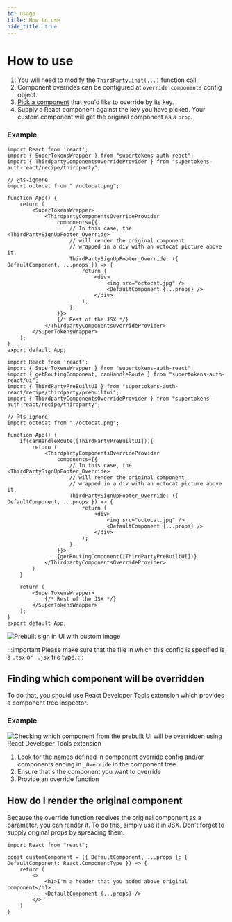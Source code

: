 ```yaml
---
id: usage
title: How to use
hide_title: true
---
```




# How to use

1. You will need to modify the `ThirdParty.init(...)` function call.
2. Component overrides can be configured at `override.components` config object.
3. [Pick a component](#finding-which-component-will-be-overridden) that you'd like to override by its key.
4. Supply a React component against the key you have picked. Your custom component will get the original component as a `prop`.

### Example
<FrontendSDKTabs>
<TabItem value="reactjs">

<Question
    question="Do you use react-router-dom?">
<Answer title="Yes">

```tsx
import React from 'react';
import { SuperTokensWrapper } from "supertokens-auth-react";
import { ThirdpartyComponentsOverrideProvider } from "supertokens-auth-react/recipe/thirdparty";

// @ts-ignore
import octocat from "./octocat.png";

function App() {
    return (
        <SuperTokensWrapper>
            <ThirdpartyComponentsOverrideProvider
                components={{
                    // In this case, the <ThirdPartySignUpFooter_Override> 
                    // will render the original component
                    // wrapped in a div with an octocat picture above it.
                    ThirdPartySignUpFooter_Override: ({ DefaultComponent, ...props }) => {
                        return (
                            <div>
                                <img src="octocat.jpg" />
                                <DefaultComponent {...props} />
                            </div>
                        );
                    },
                }}>
                {/* Rest of the JSX */}
            </ThirdpartyComponentsOverrideProvider>
        </SuperTokensWrapper>
    );
}
export default App;
```
</Answer>

<Answer title="No">

```tsx
import React from 'react';
import { SuperTokensWrapper } from "supertokens-auth-react";
import { getRoutingComponent, canHandleRoute } from "supertokens-auth-react/ui";
import { ThirdPartyPreBuiltUI } from "supertokens-auth-react/recipe/thirdparty/prebuiltui";
import { ThirdpartyComponentsOverrideProvider } from "supertokens-auth-react/recipe/thirdparty";

// @ts-ignore
import octocat from "./octocat.png";

function App() {
    if(canHandleRoute([ThirdPartyPreBuiltUI])){
        return (
            <ThirdpartyComponentsOverrideProvider
                components={{
                    // In this case, the <ThirdPartySignUpFooter_Override> 
                    // will render the original component
                    // wrapped in a div with an octocat picture above it.
                    ThirdPartySignUpFooter_Override: ({ DefaultComponent, ...props }) => {
                        return (
                            <div>
                                <img src="octocat.jpg" />
                                <DefaultComponent {...props} />
                            </div>
                        );
                    },
                }}>
                {getRoutingComponent([ThirdPartyPreBuiltUI])}
            </ThirdpartyComponentsOverrideProvider>
        )
    }

    return (
        <SuperTokensWrapper>
            {/* Rest of the JSX */}
        </SuperTokensWrapper>
    );
}
export default App;
```
</Answer>

</Question>

<img alt="Prebuilt sign in UI with custom image" src="/img/thirdparty/react-override-octocat.png" />

:::important
Please make sure that the file in which this config is specified is a `.tsx` or ` .jsx` file type.
:::

</TabItem>
</FrontendSDKTabs>

## Finding which component will be overridden
To do that, you should use React Developer Tools extension which provides a component tree inspector.

### Example
<img alt="Checking which component from the prebuilt UI will be overridden using React Developer Tools extension" src="/img/thirdparty/override/find-component.png" />

1. Look for the names defined in component override config and/or components ending in `_Override` in the component tree.
2. Ensure that's the component you want to override
3. Provide an override function

## How do I render the original component
Because the override function receives the original component as a parameter,
you can render it. To do this, simply use it in JSX. Don't forget to supply original props
by spreading them.

```tsx
import React from "react";

const customComponent = ({ DefaultComponent, ...props }: { DefaultComponent: React.ComponentType }) => {
    return (
        <>
            <h1>I'm a header that you added above original component</h1>
            <DefaultComponent {...props} />
        </>
    )
}
```
